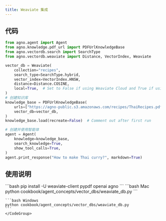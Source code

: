 ```yaml
---
title: Weaviate 集成
---
```

## 代码

```python cookbook/agent_concepts/vector_dbs/weaviate_db.py
from agno.agent import Agent
from agno.knowledge.pdf_url import PDFUrlKnowledgeBase
from agno.vectordb.search import SearchType
from agno.vectordb.weaviate import Distance, VectorIndex, Weaviate

vector_db = Weaviate(
    collection="recipes",
    search_type=SearchType.hybrid,
    vector_index=VectorIndex.HNSW,
    distance=Distance.COSINE,
    local=True,  # Set to False if using Weaviate Cloud and True if using local instance
)
# 创建知识库
knowledge_base = PDFUrlKnowledgeBase(
    urls=["https://agno-public.s3.amazonaws.com/recipes/ThaiRecipes.pdf"],
    vector_db=vector_db,
)
knowledge_base.load(recreate=False)  # Comment out after first run

# 创建并使用智能体
agent = Agent(
    knowledge=knowledge_base,
    search_knowledge=True,
    show_tool_calls=True,
)
agent.print_response("How to make Thai curry?", markdown=True)

```

## 使用说明

<Steps>
  <Snippet file="create-venv-step.mdx" />

  <Step title="安装库">
    ```bash
    pip install -U weaviate-client pypdf openai agno
    ```
  </Step>

  <Step title="运行智能体">
    <CodeGroup>
    ```bash Mac
    python cookbook/agent_concepts/vector_dbs/weaviate_db.py
    ```

    ```bash Windows
    python cookbook/agent_concepts/vector_dbs/weaviate_db.py
    ```
    </CodeGroup>
  </Step>
</Steps>